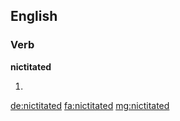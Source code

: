 ==English==

===Verb===
'''nictitated'''

# {{past of|nictitate}}

[[de:nictitated]]
[[fa:nictitated]]
[[mg:nictitated]]